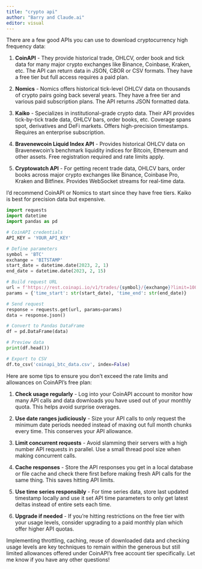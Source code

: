 ```yaml
---
title: "crypto api"
author: "Barry and Claude.ai"
editor: visual
---
```


There are a few good APIs you can use to download cryptocurrency high frequency data:

1.  **CoinAPI** - They provide historical trade, OHLCV, order book and tick data for many major crypto exchanges like Binance, Coinbase, Kraken, etc. The API can return data in JSON, CBOR or CSV formats. They have a free tier but full access requires a paid plan.

2.  **Nomics** - Nomics offers historical tick-level OHLCV data on thousands of crypto pairs going back several years. They have a free tier and various paid subscription plans. The API returns JSON formatted data.

3.  **Kaiko** - Specializes in institutional-grade crypto data. Their API provides tick-by-tick trade data, OHLCV bars, order books, etc. Coverage spans spot, derivatives and DeFi markets. Offers high-precision timestamps. Requires an enterprise subscription.

4.  **Bravenewcoin Liquid Index API** - Provides historical OHLCV data on Bravenewcoin's benchmark liquidity indices for Bitcoin, Ethereum and other assets. Free registration required and rate limits apply.

5.  **Cryptowatch API** - For getting recent trade data, OHLCV bars, order books across major crypto exchanges like Binance, Coinbase Pro, Kraken and Bitfinex. Provides WebSocket streams for real-time data.

I'd recommend CoinAPI or Nomics to start since they have free tiers. Kaiko is best for precision data but expensive.

```python
import requests
import datetime
import pandas as pd

# CoinAPI credentials
API_KEY = 'YOUR_API_KEY' 

# Define parameters
symbol = 'BTC'
exchange = 'BITSTAMP'
start_date = datetime.date(2023, 2, 1)
end_date = datetime.date(2023, 2, 15)

# Build request URL
url = f'https://rest.coinapi.io/v1/trades/{symbol}/{exchange}?limit=10000&apikey={API_KEY}'
params = {'time_start': str(start_date), 'time_end': str(end_date)}

# Send request
response = requests.get(url, params=params)
data = response.json()

# Convert to Pandas DataFrame
df = pd.DataFrame(data)

# Preview data
print(df.head())

# Export to CSV
df.to_csv('coinapi_btc_data.csv', index=False)

```

Here are some tips to ensure you don't exceed the rate limits and allowances on CoinAPI's free plan:

1.  **Check usage regularly** - Log into your CoinAPI account to monitor how many API calls and data downloads you have used out of your monthly quota. This helps avoid surprise overages.

2.  **Use date ranges judiciously** - Size your API calls to only request the minimum date periods needed instead of maxing out full month chunks every time. This conserves your API allowance.

3.  **Limit concurrent requests** - Avoid slamming their servers with a high number API requests in parallel. Use a small thread pool size when making concurrent calls.

4.  **Cache responses** - Store the API responses you get in a local database or file cache and check there first before making fresh API calls for the same thing. This saves hitting API limits.

5.  **Use time series responsibly** - For time series data, store last updated timestamp locally and use it set API time parameters to only get latest deltas instead of entire sets each time.

6.  **Upgrade if needed** - If you're hitting restrictions on the free tier with your usage levels, consider upgrading to a paid monthly plan which offer higher API quotas.

Implementing throttling, caching, reuse of downloaded data and checking usage levels are key techniques to remain within the generous but still limited allowances offered under CoinAPI's free account tier specifically. Let me know if you have any other questions!
